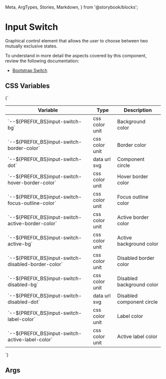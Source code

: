   Meta,
  ArgTypes,
  Stories,
  Markdown,
} from '@storybook/blocks';


# Input Switch

Graphical control element that allows the user to choose between two mutually exclusive states.

To understand in more detail the aspects covered by this component, review the following documentation:

+ [Bootstrap Switch](https://getbootstrap.com/docs/5.3/forms/checks-radios/#switches)

## CSS Variables
<Markdown>
  {`

  | Variable                                            | Type            | Description                   |
  |-----------------------------------------------------|-----------------|-------------------------------|
  | \`--${PREFIX_BS}input-switch-bg\`                   | css color unit  | Background color              |
  | \`--${PREFIX_BS}input-switch-border-color\`         | css color unit  | Border color                  |
  | \`--${PREFIX_BS}input-switch-dot\`                  | data url svg    | Component circle              |
  | \`--${PREFIX_BS}input-switch-hover-border-color\`   | css color unit  | Hover border color            |
  | \`--${PREFIX_BS}input-switch-focus-outline-color\`  | css color unit  | Focus outline color           |
  | \`--${PREFIX_BS}input-switch-active-border-color\`  | css color unit  | Active border color           |
  | \`--${PREFIX_BS}input-switch-active-bg\`            | css color unit  | Active background color       |
  | \`--${PREFIX_BS}input-switch-disabled-border-color\`| css color unit  | Disabled border color         |
  | \`--${PREFIX_BS}input-switch-disabled-bg\`          | css color unit  | Disabled background color     |
  | \`--${PREFIX_BS}input-switch-disabled-dot\`         | data url svg    | Disabled component circle     |
  | \`--${PREFIX_BS}input-switch-label-color\`          | css color unit  | Label color                   |
  | \`--${PREFIX_BS}input-switch-active-label-color\`   | css color unit  | Active label color            |

  `}
</Markdown>

## Args
<Meta of={DInputSwitchStories} />

<ArgTypes of={DInputSwitchStories} />

<Stories />
